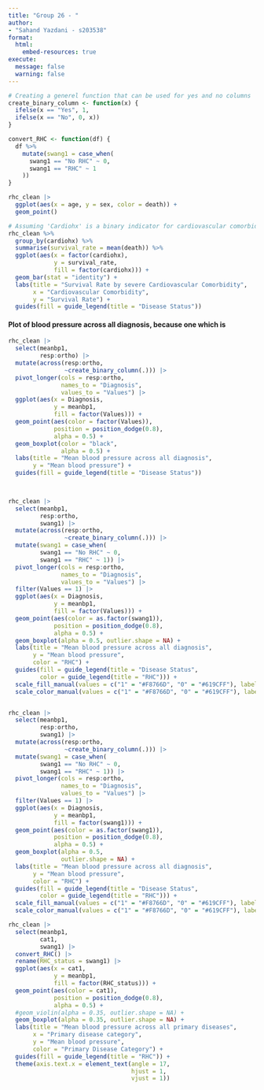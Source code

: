 ```yaml
---
title: "Group 26 - "
author: 
- "Sahand Yazdani - s203538"
format:
  html: 
    embed-resources: true
execute: 
  message: false
  warning: false
---
```


```r
# Creating a generel function that can be used for yes and no columns
create_binary_column <- function(x) {
  ifelse(x == "Yes", 1, 
  ifelse(x == "No", 0, x))
}

convert_RHC <- function(df) {
  df %>%
    mutate(swang1 = case_when(
      swang1 == "No RHC" ~ 0,
      swang1 == "RHC" ~ 1
    ))
}


```



```r
rhc_clean |> 
  ggplot(aes(x = age, y = sex, color = death)) +
  geom_point()
```

```r
# Assuming 'Cardiohx' is a binary indicator for cardiovascular comorbidity
rhc_clean %>%
  group_by(cardiohx) %>%
  summarise(survival_rate = mean(death)) %>%
  ggplot(aes(x = factor(cardiohx), 
             y = survival_rate, 
             fill = factor(cardiohx))) +
  geom_bar(stat = "identity") +
  labs(title = "Survival Rate by severe Cardiovascular Comorbidity",
       x = "Cardiovascular Comorbidity", 
       y = "Survival Rate") +
  guides(fill = guide_legend(title = "Disease Status"))

```
#### Plot of blood pressure across all diagnosis, because one which is 
```r
rhc_clean |> 
  select(meanbp1, 
         resp:ortho) |> 
  mutate(across(resp:ortho, 
                ~create_binary_column(.))) |> 
  pivot_longer(cols = resp:ortho,
               names_to = "Diagnosis",
               values_to = "Values") |> 
  ggplot(aes(x = Diagnosis, 
             y = meanbp1,
             fill = factor(Values))) +
  geom_point(aes(color = factor(Values)), 
             position = position_dodge(0.8), 
             alpha = 0.5) +
  geom_boxplot(color = "black", 
               alpha = 0.5) +
  labs(title = "Mean blood pressure across all diagnosis",
       y = "Mean blood pressure") +
  guides(fill = guide_legend(title = "Disease Status"))
  


rhc_clean |> 
  select(meanbp1, 
         resp:ortho,
         swang1) |> 
  mutate(across(resp:ortho, 
                ~create_binary_column(.))) |>
  mutate(swang1 = case_when(
         swang1 == "No RHC" ~ 0,
         swang1 == "RHC" ~ 1)) |> 
  pivot_longer(cols = resp:ortho,
               names_to = "Diagnosis",
               values_to = "Values") |> 
  filter(Values == 1) |> 
  ggplot(aes(x = Diagnosis, 
             y = meanbp1,
             fill = factor(Values))) +
  geom_point(aes(color = as.factor(swang1)),
             position = position_dodge(0.8), 
             alpha = 0.5) +
  geom_boxplot(alpha = 0.5, outlier.shape = NA) +
  labs(title = "Mean blood pressure across all diagnosis",
       y = "Mean blood pressure",
       color = "RHC") +
  guides(fill = guide_legend(title = "Disease Status",
         color = guide_legend(title = "RHC"))) +
  scale_fill_manual(values = c("1" = "#F8766D", "0" = "#619CFF"), labels = c("1" = "Yes", "0" = "No")) +
  scale_color_manual(values = c("1" = "#F8766D", "0" = "#619CFF"), labels = c("1" = "Yes", "0" = "No"))


rhc_clean |> 
  select(meanbp1, 
         resp:ortho,
         swang1) |> 
  mutate(across(resp:ortho, 
                ~create_binary_column(.))) |>
  mutate(swang1 = case_when(
         swang1 == "No RHC" ~ 0,
         swang1 == "RHC" ~ 1)) |> 
  pivot_longer(cols = resp:ortho,
               names_to = "Diagnosis",
               values_to = "Values") |> 
  filter(Values == 1) |> 
  ggplot(aes(x = Diagnosis, 
             y = meanbp1,
             fill = factor(swang1))) +
  geom_point(aes(color = as.factor(swang1)),
             position = position_dodge(0.8), 
             alpha = 0.5) +
  geom_boxplot(alpha = 0.5, 
               outlier.shape = NA) +
  labs(title = "Mean blood pressure across all diagnosis",
       y = "Mean blood pressure",
       color = "RHC") +
  guides(fill = guide_legend(title = "Disease Status",
         color = guide_legend(title = "RHC"))) +
  scale_fill_manual(values = c("1" = "#F8766D", "0" = "#619CFF"), labels = c("1" = "Yes", "0" = "No")) +
  scale_color_manual(values = c("1" = "#F8766D", "0" = "#619CFF"), labels = c("1" = "Yes", "0" = "No"))
```


```r
rhc_clean |> 
  select(meanbp1, 
         cat1,
         swang1) |>
  convert_RHC() |> 
  rename(RHC_status = swang1) |> 
  ggplot(aes(x = cat1, 
             y = meanbp1,
             fill = factor(RHC_status))) +
  geom_point(aes(color = cat1),
             position = position_dodge(0.8), 
             alpha = 0.5) +
  #geom_violin(alpha = 0.35, outlier.shape = NA) +
  geom_boxplot(alpha = 0.35, outlier.shape = NA) +
  labs(title = "Mean blood pressure across all primary diseases",
       x = "Primary disease category",
       y = "Mean blood pressure",
       color = "Primary Disease Category") +
  guides(fill = guide_legend(title = "RHC")) +
  theme(axis.text.x = element_text(angle = 17,
                                   hjust = 1,
                                   vjust = 1))
```





































